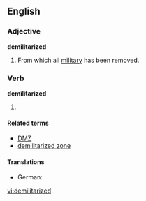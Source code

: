 ==English==

===Adjective===
'''demilitarized'''
# From which all [[military]] has been removed.

===Verb===
'''demilitarized'''

# {{past of|[[demilitarize]]}}

====Related terms====
*[[DMZ]]
*[[demilitarized zone]]

====Translations====
* German: {{t-|de|entmilitarisiert}}

[[vi:demilitarized]]